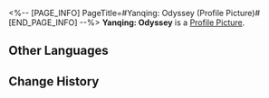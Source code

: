 <%-- [PAGE_INFO]
PageTitle=#Yanqing: Odyssey (Profile Picture)#
[END_PAGE_INFO] --%>
{{Item Infobox
|title       = Yanqing: Odyssey
|id          = 200114
|image       = Item Yanqing- Odyssey.png
|type        = Profile Picture
|invCategory = 
|rarity      = 5
|effect      = 
|description = Yanqing treading the path to enlightenment.
|source1     = Avatar reward obtained from unlocking [[Nameless Honor]]
}}
{{Description|''"In this journey, there must be plenty of opportunities to witness esteemed displays of martial prowess at every turn!"''}}
'''Yanqing: Odyssey''' is a [[Profile Picture]].

==Other Languages==
{{Other Languages
|en   = Yanqing: Odyssey
|zhs  = 彦卿•远行
|zht  = 彥卿•遠行
|ja   = 彦卿・遠行
|ko   = 연경•원행
|es   = Yanqing: Odisea
|fr   = Yanqing : Odyssée
|ru   = Яньцин: Одиссея
|th   = Yanqing - การเดินทางที่แสนไกล
|vi   = Yanqing - Viễn Du
|de   = Yanqing: Odyssee
|id   = Yanqing: Berkelana
|pt   = Yanqing: Odisseia
}}

==Change History==
{{Change History|1.5}}